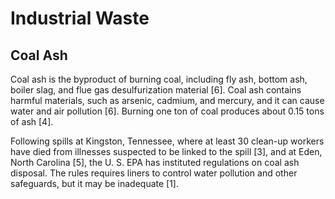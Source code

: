 # Industrial Waste

## Coal Ash
Coal ash is the byproduct of burning coal, including fly ash, bottom ash, boiler slag, and flue gas desulfurization material [6]. Coal ash contains harmful materials, such as arsenic, cadmium, and mercury, and it can cause water and air pollution [6]. Burning one ton of coal produces about 0.15 tons of ash [4].

Following spills at Kingston, Tennessee, where at least 30 clean-up workers have died from illnesses suspected to be linked to the spill [3], and at Eden, North Carolina [5], the U. S. EPA has instituted regulations on coal ash disposal. The rules requires liners to control water pollution and other safeguards, but it may be inadequate [1].